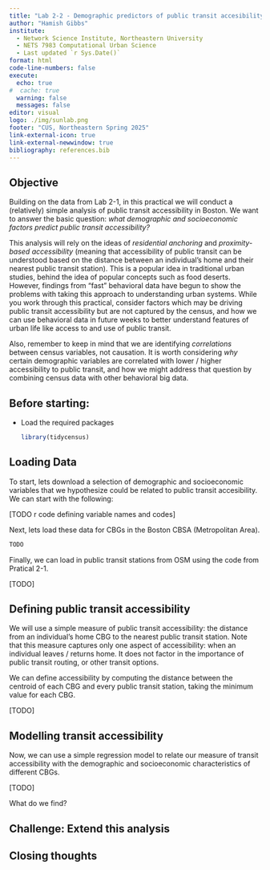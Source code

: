 ```yaml
---
title: "Lab 2-2 - Demographic predictors of public transit accesibility"
author: "Hamish Gibbs"
institute:
  - Network Science Institute, Northeastern University
  - NETS 7983 Computational Urban Science
  - Last updated `r Sys.Date()`
format: html
code-line-numbers: false
execute:
  echo: true
#  cache: true
  warning: false
  messages: false
editor: visual
logo: ./img/sunlab.png
footer: "CUS, Northeastern Spring 2025"
link-external-icon: true
link-external-newwindow: true
bibliography: references.bib
---
```


## Objective

Building on the data from Lab 2-1, in this practical we will conduct a (relatively) simple analysis of public transit accessibility in Boston. We want to answer the basic question: *what demographic and socioeconomic factors predict public transit accessibility?*

This analysis will rely on the ideas of *residential anchoring* and *proximity-based accessibility* (meaning that accessibility of public transit can be understood based on the distance between an individual's home and their nearest public transit station). This is a popular idea in traditional urban studies, behind the idea of popular concepts such as food deserts. However, findings from "fast" behavioral data have begun to show the problems with taking this approach to understanding urban systems. While you work through this practical, consider factors which may be driving public transit accessibility but are not captured by the census, and how we can use behavioral data in future weeks to better understand features of urban life like access to and use of public transit.

Also, remember to keep in mind that we are identifying *correlations* between census variables, not causation. It is worth considering *why* certain demographic variables are correlated with lower / higher accessibility to public transit, and how we might address that question by combining census data with other behavioral big data.

## Before starting:

-   Load the required packages

    ```r
    library(tidycensus)
    ```

## Loading Data

To start, lets download a selection of demographic and socioeconomic variables that we hypothesize could be related to public transit accesibility. We can start with the following:

\[TODO r code defining variable names and codes\]

Next, lets load these data for CBGs in the Boston CBSA (Metropolitan Area).

```r
TODO
```

Finally, we can load in public transit stations from OSM using the code from Pratical 2-1.

\[TODO\]

## Defining public transit accessibility

We will use a simple measure of public transit accessibility: the distance from an individual's home CBG to the nearest public transit station. Note that this measure captures only one aspect of accessibility: when an individual leaves / returns home. It does not factor in the importance of public transit routing, or other transit options.

We can define accessibility by computing the distance between the centroid of each CBG and every public transit station, taking the minimum value for each CBG.

\[TODO\]

## Modelling transit accessibility

Now, we can use a simple regression model to relate our measure of transit accessibility with the demographic and socioeconomic characteristics of different CBGs.

\[TODO\]

What do we find?

## Challenge: Extend this analysis

## Closing thoughts